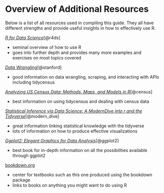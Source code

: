 # Overview of Additional Resources {#add_res}

Below is a list of all resources used in compiling this guide. They all have different strengths and provide useful insights in how to effectively use R. 

[*R for Data Science*](https://r4ds.hadley.nz)[@r4ds]

- seminal overview of how to use R
- goes into further depth and provides many more examples and exercises on most topics covered

[*Data Wrangling*](https://dcl-wrangle.stanford.edu)[@stanford]

- good information on data wrangling, scraping, and interacting with APIs including tidycensus

[*Analyzing US Census Data: Methods, Maps, and Models in R*](https://walker-data.com/census-r/index.html)[@census]

- best information on using tidycensus and dealing with census data

[*Statistical Inference via Data Science: A ModernDive into r and the Tidyverse*](https://moderndive.com)[@modern_dive]

- great information linking statistical knowledge with the tidyverse
- lots of information on how to produce effective visualizations

[*Ggplot2: Elegant Graphics for Data Analysis*](https://ggplot2-book.org)[@ggplot2]

- best book for in-depth information on all the possibilities available through ggplot2

[bookdown.org](https://bookdown.org)

- center for textbooks such as this one produced using the bookdown package
- links to books on anything you might want to do using R

